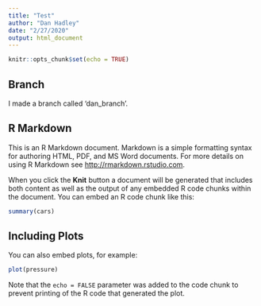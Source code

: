 ```yaml
---
title: "Test"
author: "Dan Hadley"
date: "2/27/2020"
output: html_document
---
```


```r
knitr::opts_chunk$set(echo = TRUE)
```

## Branch

I made a branch called 'dan_branch'.

## R Markdown

This is an R Markdown document. Markdown is a simple formatting syntax for authoring HTML, PDF, and MS Word documents. For more details on using R Markdown see <http://rmarkdown.rstudio.com>.

When you click the **Knit** button a document will be generated that includes both content as well as the output of any embedded R code chunks within the document. You can embed an R code chunk like this:

```r
summary(cars)
```

## Including Plots

You can also embed plots, for example:

```r
plot(pressure)
```

Note that the `echo = FALSE` parameter was added to the code chunk to prevent printing of the R code that generated the plot.
